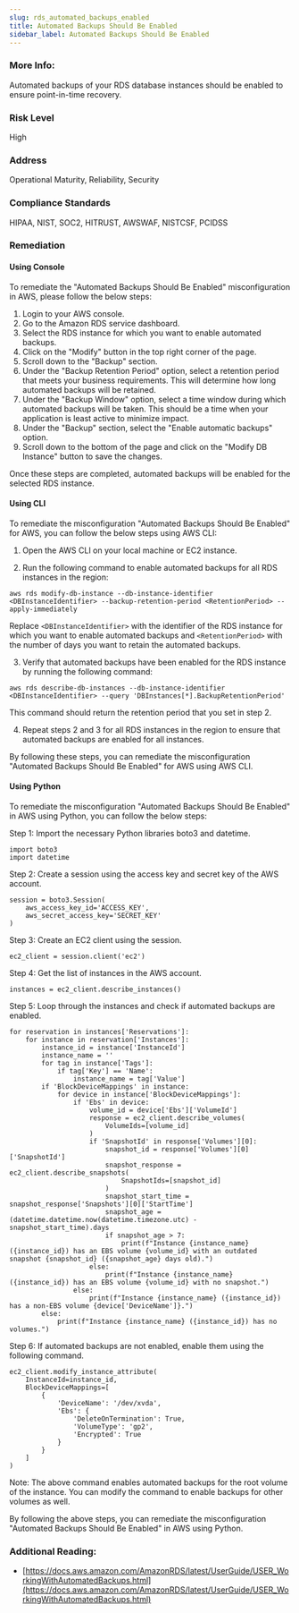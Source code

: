 ```yaml
---
slug: rds_automated_backups_enabled
title: Automated Backups Should Be Enabled
sidebar_label: Automated Backups Should Be Enabled
---
```


### More Info:

Automated backups of your RDS database instances should be enabled to ensure point-in-time recovery.

### Risk Level

High

### Address

Operational Maturity, Reliability, Security

### Compliance Standards

HIPAA, NIST, SOC2, HITRUST, AWSWAF, NISTCSF, PCIDSS

### Remediation

#### Using Console

To remediate the "Automated Backups Should Be Enabled" misconfiguration in AWS, please follow the below steps:

1. Login to your AWS console.
2. Go to the Amazon RDS service dashboard.
3. Select the RDS instance for which you want to enable automated backups.
4. Click on the "Modify" button in the top right corner of the page.
5. Scroll down to the "Backup" section.
6. Under the "Backup Retention Period" option, select a retention period that meets your business requirements. This will determine how long automated backups will be retained.
7. Under the "Backup Window" option, select a time window during which automated backups will be taken. This should be a time when your application is least active to minimize impact.
8. Under the "Backup" section, select the "Enable automatic backups" option.
9. Scroll down to the bottom of the page and click on the "Modify DB Instance" button to save the changes.

Once these steps are completed, automated backups will be enabled for the selected RDS instance.

#### Using CLI

To remediate the misconfiguration "Automated Backups Should Be Enabled" for AWS, you can follow the below steps using AWS CLI:

1. Open the AWS CLI on your local machine or EC2 instance.

2. Run the following command to enable automated backups for all RDS instances in the region:

```
aws rds modify-db-instance --db-instance-identifier <DBInstanceIdentifier> --backup-retention-period <RetentionPeriod> --apply-immediately
```

Replace `<DBInstanceIdentifier>` with the identifier of the RDS instance for which you want to enable automated backups and `<RetentionPeriod>` with the number of days you want to retain the automated backups.

3. Verify that automated backups have been enabled for the RDS instance by running the following command:

```
aws rds describe-db-instances --db-instance-identifier <DBInstanceIdentifier> --query 'DBInstances[*].BackupRetentionPeriod'
```

This command should return the retention period that you set in step 2.

4. Repeat steps 2 and 3 for all RDS instances in the region to ensure that automated backups are enabled for all instances.

By following these steps, you can remediate the misconfiguration "Automated Backups Should Be Enabled" for AWS using AWS CLI.

#### Using Python

To remediate the misconfiguration "Automated Backups Should Be Enabled" in AWS using Python, you can follow the below steps:

Step 1: Import the necessary Python libraries boto3 and datetime.

```
import boto3
import datetime
```

Step 2: Create a session using the access key and secret key of the AWS account.

```
session = boto3.Session(
    aws_access_key_id='ACCESS_KEY',
    aws_secret_access_key='SECRET_KEY'
)
```

Step 3: Create an EC2 client using the session.

```
ec2_client = session.client('ec2')
```

Step 4: Get the list of instances in the AWS account.

```
instances = ec2_client.describe_instances()
```

Step 5: Loop through the instances and check if automated backups are enabled.

```
for reservation in instances['Reservations']:
    for instance in reservation['Instances']:
        instance_id = instance['InstanceId']
        instance_name = ''
        for tag in instance['Tags']:
            if tag['Key'] == 'Name':
                instance_name = tag['Value']
        if 'BlockDeviceMappings' in instance:
            for device in instance['BlockDeviceMappings']:
                if 'Ebs' in device:
                    volume_id = device['Ebs']['VolumeId']
                    response = ec2_client.describe_volumes(
                        VolumeIds=[volume_id]
                    )
                    if 'SnapshotId' in response['Volumes'][0]:
                        snapshot_id = response['Volumes'][0]['SnapshotId']
                        snapshot_response = ec2_client.describe_snapshots(
                            SnapshotIds=[snapshot_id]
                        )
                        snapshot_start_time = snapshot_response['Snapshots'][0]['StartTime']
                        snapshot_age = (datetime.datetime.now(datetime.timezone.utc) - snapshot_start_time).days
                        if snapshot_age > 7:
                            print(f"Instance {instance_name} ({instance_id}) has an EBS volume {volume_id} with an outdated snapshot {snapshot_id} ({snapshot_age} days old).")
                    else:
                        print(f"Instance {instance_name} ({instance_id}) has an EBS volume {volume_id} with no snapshot.")
                else:
                    print(f"Instance {instance_name} ({instance_id}) has a non-EBS volume {device['DeviceName']}.")
        else:
            print(f"Instance {instance_name} ({instance_id}) has no volumes.")
```

Step 6: If automated backups are not enabled, enable them using the following command.

```
ec2_client.modify_instance_attribute(
    InstanceId=instance_id,
    BlockDeviceMappings=[
        {
            'DeviceName': '/dev/xvda',
            'Ebs': {
                'DeleteOnTermination': True,
                'VolumeType': 'gp2',
                'Encrypted': True
            }
        }
    ]
)
```

Note: The above command enables automated backups for the root volume of the instance. You can modify the command to enable backups for other volumes as well.

By following the above steps, you can remediate the misconfiguration "Automated Backups Should Be Enabled" in AWS using Python.

### Additional Reading:

- [https://docs.aws.amazon.com/AmazonRDS/latest/UserGuide/USER_WorkingWithAutomatedBackups.html](https://docs.aws.amazon.com/AmazonRDS/latest/UserGuide/USER_WorkingWithAutomatedBackups.html) 

